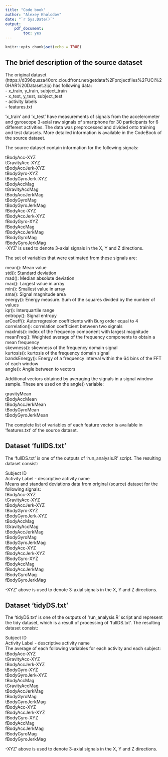 ```yaml
---
title: "Code book"
author: "Alexey Kholodov"
date: "`r Sys.Date()`"
output: 
    pdf_document:
        toc: yes
---
```


```r
knitr::opts_chunk$set(echo = TRUE)
```

## The brief description of the source dataset

The original dataset (https://d396qusza40orc.cloudfront.net/getdata%2Fprojectfiles%2FUCI%20HAR%20Dataset.zip) has following data:  
- x_train, y_train, subject_train  
- x_test, y_test, subject_test  
- activity labels  
- features.txt  

'x_train' and 'x_test' have measurements of signals from the accelerometer and gyroscope 3-axial raw signals of smartphone for 30 participants for 6 different activities. The data was preprocessed and divided onto training and test datasets. More detailed information is available in the CodeBook of the source dataset. 

The source dataset contain information for the following signals:

tBodyAcc-XYZ  
tGravityAcc-XYZ  
tBodyAccJerk-XYZ  
tBodyGyro-XYZ  
tBodyGyroJerk-XYZ  
tBodyAccMag  
tGravityAccMag  
tBodyAccJerkMag  
tBodyGyroMag  
tBodyGyroJerkMag  
fBodyAcc-XYZ  
fBodyAccJerk-XYZ  
fBodyGyro-XYZ  
fBodyAccMag  
fBodyAccJerkMag  
fBodyGyroMag  
fBodyGyroJerkMag  
-XYZ' is used to denote 3-axial signals in the X, Y and Z directions.  

The set of variables that were estimated from these signals are: 

mean(): Mean value  
std(): Standard deviation  
mad(): Median absolute deviation   
max(): Largest value in array  
min(): Smallest value in array  
sma(): Signal magnitude area  
energy(): Energy measure. Sum of the squares divided by the number of values   
iqr(): Interquartile range  
entropy(): Signal entropy  
arCoeff(): Autorregresion coefficients with Burg order equal to 4  
correlation(): correlation coefficient between two signals  
maxInds(): index of the frequency component with largest magnitude  
meanFreq(): Weighted average of the frequency components to obtain a mean frequency  
skewness(): skewness of the frequency domain signal   
kurtosis(): kurtosis of the frequency domain signal   
bandsEnergy(): Energy of a frequency interval within the 64 bins of the FFT of each window  
angle(): Angle between to vectors  


Additional vectors obtained by averaging the signals in a signal window sample. These are used on the angle() variable:  

gravityMean  
tBodyAccMean  
tBodyAccJerkMean  
tBodyGyroMean  
tBodyGyroJerkMean  

The complete list of variables of each feature vector is available in 'features.txt' of the source dataset.


## Dataset 'fullDS.txt'

The 'fullDS.txt' is one of the outputs of 'run_analysis.R' script. The resulting dataset consist:

Subject ID  
Activity Label - descriptive activity name  
Means and standard deviations data from original (source) dataset for the following signals:  
    tBodyAcc-XYZ  
    tGravityAcc-XYZ  
    tBodyAccJerk-XYZ  
    tBodyGyro-XYZ  
    tBodyGyroJerk-XYZ  
    tBodyAccMag  
    tGravityAccMag  
    tBodyAccJerkMag  
    tBodyGyroMag  
    tBodyGyroJerkMag  
    fBodyAcc-XYZ  
    fBodyAccJerk-XYZ  
    fBodyGyro-XYZ  
    fBodyAccMag  
    fBodyAccJerkMag  
    fBodyGyroMag  
    fBodyGyroJerkMag  

-XYZ' above is used to denote 3-axial signals in the X, Y and Z directions.  



## Dataset 'tidyDS.txt'

The 'tidyDS.txt' is one of the outputs of 'run_analysis.R' script and represent the tidy dataset, which is a result of processing of 'fullDS.txt'. The resulting dataset consist:

Subject ID  
Activity Label - descriptive activity name  
The average of each following variables for each activity and each subject:  
    tBodyAcc-XYZ  
    tGravityAcc-XYZ  
    tBodyAccJerk-XYZ  
    tBodyGyro-XYZ  
    tBodyGyroJerk-XYZ  
    tBodyAccMag  
    tGravityAccMag  
    tBodyAccJerkMag  
    tBodyGyroMag  
    tBodyGyroJerkMag  
    fBodyAcc-XYZ  
    fBodyAccJerk-XYZ  
    fBodyGyro-XYZ  
    fBodyAccMag  
    fBodyAccJerkMag  
    fBodyGyroMag  
    fBodyGyroJerkMag  

-XYZ' above is used to denote 3-axial signals in the X, Y and Z directions.  


